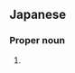 ==Japanese==
{{ja-kanjitab|じょう|の|うち}}

===Proper noun===
{{ja-pos|じょうの.うち|proper}}

# {{surname|lang=ja|sort=しょうのうち'}}